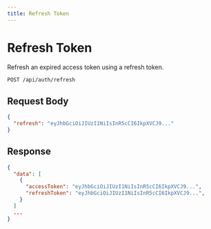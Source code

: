 ```yaml
---
title: Refresh Token
---
```


# Refresh Token

Refresh an expired access token using a refresh token.

```bash
POST /api/auth/refresh
```

## Request Body

```json
{
  "refresh": "eyJhbGciOiJIUzI1NiIsInR5cCI6IkpXVCJ9..."
}
```

## Response

```json
{
  "data": [
    {
      "accessToken": "eyJhbGciOiJIUzI1NiIsInR5cCI6IkpXVCJ9...",
      "refreshToken": "eyJhbGciOiJIUzI1NiIsInR5cCI6IkpXVCJ9...",
    }
  ]
  ...
}
```
